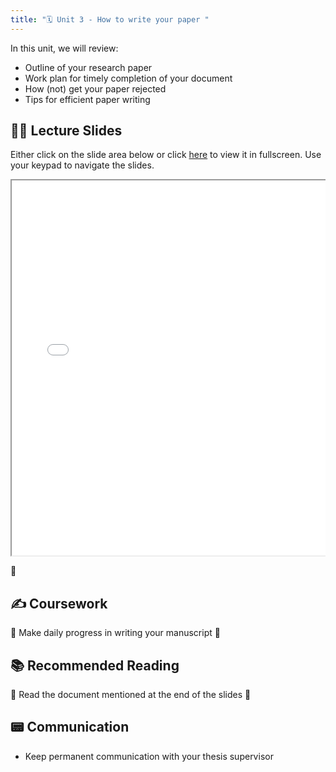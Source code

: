 ```yaml
---
title: "🗓️ Unit 3 - How to write your paper "
---
```


In this unit, we will review:

- Outline of your research paper
- Work plan for timely completion of your document 
- How (not) get your paper rejected
- Tips for efficient paper writing 


## 👨‍🏫 Lecture Slides 

Either click on the slide area below or click [here](slides.qmd) to view it in fullscreen.
Use your keypad to navigate the slides.

<div class="container" style="position: relative;overflow: hidden;width: 100%;min-height:600px;">
<iframe src="slides.html" style="position=absolute;top: 0;left: 0;bottom: 0;right: 0;width: 100%;min-height:600px;"></iframe>
</div>

🎥 

## ✍️ Coursework

🚧 Make daily progress in writing your manuscript  🚧

## 📚 Recommended Reading

🚧 Read the document mentioned at the end of the slides 🚧

## 📟 Communication

- Keep permanent communication with your thesis supervisor 